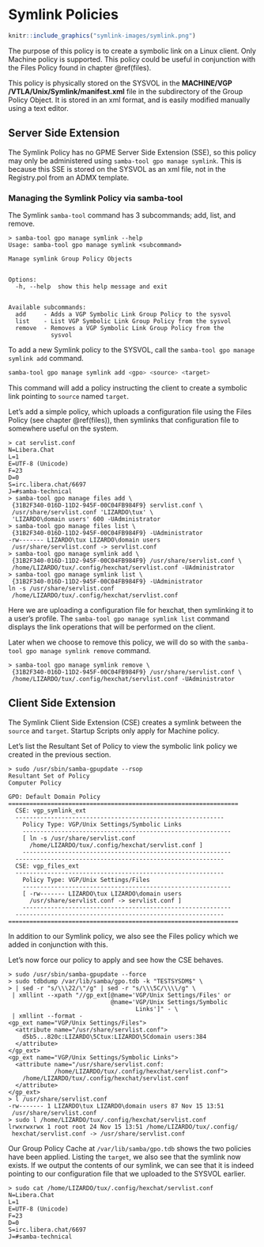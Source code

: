 # Symlink Policies {#symlink}

```r
knitr::include_graphics("symlink-images/symlink.png")
```

\index{Policies!Symlink}

The purpose of this policy is to create a symbolic link on a Linux client. Only Machine policy is supported. This policy could be useful in conjunction with the Files Policy found in chapter \@ref(files).

This policy is physically stored on the SYSVOL in the **MACHINE/VGP** **/VTLA/Unix/Symlink/manifest.xml** file in the subdirectory of the Group Policy Object. It is stored in an xml format, and is easily modified manually using a text editor.

## Server Side Extension

The Symlink Policy has no GPME Server Side Extension (SSE), so this policy may only be administered using `samba-tool gpo manage symlink`. This is because this SSE is stored on the SYSVOL as an xml file, not in the Registry.pol from an ADMX template.
\index{Server Side Extensions}

###  Managing the Symlink Policy via samba-tool

The Symlink `samba-tool` command has 3 subcommands; add, list, and remove.

```
> samba-tool gpo manage symlink --help
Usage: samba-tool gpo manage symlink <subcommand>

Manage symlink Group Policy Objects


Options:
  -h, --help  show this help message and exit


Available subcommands:
  add     - Adds a VGP Symbolic Link Group Policy to the sysvol
  list    - List VGP Symbolic Link Group Policy from the sysvol
  remove  - Removes a VGP Symbolic Link Group Policy from the
            sysvol
```

To add a new Symlink policy to the SYSVOL, call the `samba-tool gpo manage symlink add` command.

```sh
samba-tool gpo manage symlink add <gpo> <source> <target>
```

This command will add a policy instructing the client to create a symbolic link pointing to `source` named `target`.

Let's add a simple policy, which uploads a configuration file using the Files Policy (see chapter \@ref(files)), then symlinks that configuration file to somewhere useful on the system.

```
> cat servlist.conf
N=Libera.Chat
L=1
E=UTF-8 (Unicode)
F=23
D=0
S=irc.libera.chat/6697
J=#samba-technical
> samba-tool gpo manage files add \
 {31B2F340-016D-11D2-945F-00C04FB984F9} servlist.conf \
 /usr/share/servlist.conf 'LIZARDO\tux' \
 'LIZARDO\domain users' 600 -UAdministrator
> samba-tool gpo manage files list \
 {31B2F340-016D-11D2-945F-00C04FB984F9} -UAdministrator
-rw------- LIZARDO\tux LIZARDO\domain users
 /usr/share/servlist.conf -> servlist.conf
> samba-tool gpo manage symlink add \
 {31B2F340-016D-11D2-945F-00C04FB984F9} /usr/share/servlist.conf \
 /home/LIZARDO/tux/.config/hexchat/servlist.conf -UAdministrator
> samba-tool gpo manage symlink list \
 {31B2F340-016D-11D2-945F-00C04FB984F9} -UAdministrator
ln -s /usr/share/servlist.conf
 /home/LIZARDO/tux/.config/hexchat/servlist.conf
```

Here we are uploading a configuration file for hexchat, then symlinking it to a user's profile. The `samba-tool gpo manage symlink list` command displays the link operations that will be performed on the client.

Later when we choose to remove this policy, we will do so with the `samba-tool gpo manage symlink remove` command.

```
> samba-tool gpo manage symlink remove \
 {31B2F340-016D-11D2-945F-00C04FB984F9} /usr/share/servlist.conf \
 /home/LIZARDO/tux/.config/hexchat/servlist.conf -UAdministrator
```

## Client Side Extension

The Symlink Client Side Extension (CSE) creates a symlink between the `source` and `target`. Startup Scripts only apply for Machine policy.
\index{Client Side Extensions}

Let's list the Resultant Set of Policy to view the symbolic link policy we created in the previous section.

```
> sudo /usr/sbin/samba-gpupdate --rsop
Resultant Set of Policy
Computer Policy

GPO: Default Domain Policy
=================================================================
  CSE: vgp_symlink_ext
  -----------------------------------------------------------
    Policy Type: VGP/Unix Settings/Symbolic Links
    -----------------------------------------------------------
    [ ln -s /usr/share/servlist.conf
      /home/LIZARDO/tux/.config/hexchat/servlist.conf ]
    -----------------------------------------------------------
  -----------------------------------------------------------
  CSE: vgp_files_ext
  -----------------------------------------------------------
    Policy Type: VGP/Unix Settings/Files
    -----------------------------------------------------------
    [ -rw------- LIZARDO\tux LIZARDO\domain users
      /usr/share/servlist.conf -> servlist.conf ]
    -----------------------------------------------------------
  -----------------------------------------------------------
=================================================================
```
\index{Resultant Set of Policy}

In addition to our Symlink policy, we also see the Files policy which we added in conjunction with this.

Let's now force our policy to apply and see how the CSE behaves.

```
> sudo /usr/sbin/samba-gpupdate --force
> sudo tdbdump /var/lib/samba/gpo.tdb -k "TESTSYSDM$" \
> | sed -r "s/\\\22/\"/g" | sed -r "s/\\\5C/\\\\/g" \
 | xmllint --xpath "//gp_ext[@name='VGP/Unix Settings/Files' or
                             @name='VGP/Unix Settings/Symbolic
                                    Links']" - \
 | xmllint --format -
<gp_ext name="VGP/Unix Settings/Files">
  <attribute name="/usr/share/servlist.conf">
    d5b5...820c:LIZARDO\5Ctux:LIZARDO\5Cdomain users:384
  </attribute>
</gp_ext>
<gp_ext name="VGP/Unix Settings/Symbolic Links">
  <attribute name="/usr/share/servlist.conf:
             /home/LIZARDO/tux/.config/hexchat/servlist.conf">
    /home/LIZARDO/tux/.config/hexchat/servlist.conf
  </attribute>
</gp_ext>
> l /usr/share/servlist.conf
-rw------- 1 LIZARDO\tux LIZARDO\domain users 87 Nov 15 13:51
 /usr/share/servlist.conf
> sudo l /home/LIZARDO/tux/.config/hexchat/servlist.conf
lrwxrwxrwx 1 root root 24 Nov 15 13:51 /home/LIZARDO/tux/.config/
 hexchat/servlist.conf -> /usr/share/servlist.conf
```

Our Group Policy Cache at `/var/lib/samba/gpo.tdb` shows the two policies have been applied. Listing the `target`, we also see that the symlink now exists. If we output the contents of our symlink, we can see that it is indeed pointing to our configuration file that we uploaded to the SYSVOL earlier.
\index{Group Policy Cache}

```
> sudo cat /home/LIZARDO/tux/.config/hexchat/servlist.conf
N=Libera.Chat
L=1
E=UTF-8 (Unicode)
F=23
D=0
S=irc.libera.chat/6697
J=#samba-technical
```
